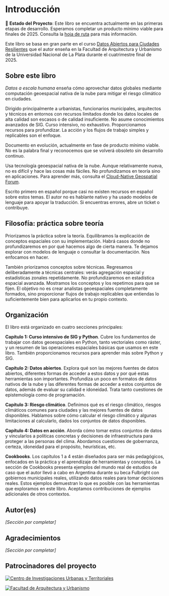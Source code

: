 # Introducción {.unnumbered}

🚧 **Estado del Proyecto**: Este libro se encuentra actualmente en las primeras etapas de desarrollo. Esperamos completar un producto mínimo viable para finales de 2025. Consulta la [hoja de ruta](/project/ROADMAP.md) para más información.

Este libro se basa en gran parte en el curso [Datos Abiertos para Ciudades Resilientes](https://www.fau.unlp.edu.ar/posgrado/curso-datos-abiertos-para-ciudades-resilientes/) que el autor enseña en la Facultad de Arquitectura y Urbanismo de la Universidad Nacional de La Plata durante el cuatrimestre final de 2025.

## Sobre este libro

_Datos a escala humana_ enseña cómo aprovechar datos globales mediante computación geoespacial nativa de la nube para mitigar el riesgo climático en ciudades.

Dirigido principalmente a urbanistas, funcionarios municipales, arquitectos y técnicos en entornos con recursos limitados donde los datos locales de alta calidad son escasos o de calidad insuficiente. No asume conocimientos avanzados de SIG. Curso intensivo, no exhaustivo. Proporcionamos recursos para profundizar. La acción y los flujos de trabajo simples y replicables son el enfoque.

Documento en evolución, actualmente en fase de producto mínimo viable. No es la palabra final y reconocemos que se volverá obsoleto sin desarrollo continuo.

Usa tecnología geoespacial nativa de la nube. Aunque relativamente nueva, no es difícil y hace las cosas más fáciles. No profundizamos en teoría sino en aplicaciones. Para aprender más, consulta el [Cloud-Native Geospatial Forum](https://cloudnativegeo.org/).

Escrito primero en español porque casi no existen recursos en español sobre estos temas. El autor no es hablante nativo y ha usado modelos de lenguaje para apoyar la traducción. Si encuentras errores, abre un ticket o contribuye.

## Filosofía: práctica sobre teoría

Priorizamos la práctica sobre la teoría. Equilibramos la explicación de conceptos espaciales con su implementación. Habrá casos donde no profundizaremos en por qué hacemos algo de cierta manera. Te dejamos explorar con modelos de lenguaje o consultar la documentación. Nos enfocamos en hacer.

También priorizamos conceptos sobre técnicas. Regresamos deliberadamente a técnicas centrales: verás agregación espacial y estadísticas zonales repetidamente. No profundizaremos en estadística espacial avanzada. Mostramos los conceptos y los repetimos para que se fijen. El objetivo no es crear analistas geoespaciales completamente formados, sino proporcionar flujos de trabajo replicables que entiendas lo suficientemente bien para aplicarlos en tu propio contexto.

## Organización

El libro está organizado en cuatro secciones principales:

**Capítulo 1: Curso intensivo de SIG y Python**. Cubre los fundamentos de trabajar con datos geoespaciales en Python, tanto vectoriales como ráster, y un resumen de las operaciones espaciales básicas que usamos en este libro. También proporcionamos recursos para aprender más sobre Python y SIG.

**Capítulo 2: Datos abiertos**. Explora qué son las mejores fuentes de datos abiertos, diferentes formas de acceder a estos datos y por qué estas herramientas son importantes. Profundiza un poco en formatos de datos nativos de la nube y las diferentes formas de acceder a estos conjuntos de datos, además de evaluar su calidad e idoneidad. Trata tanto cuestiones de epistemología como de programación.

**Capítulo 3: Riesgo climático**. Definimos qué es el riesgo climático, riesgos climáticos comunes para ciudades y las mejores fuentes de datos disponibles. Hablamos sobre cómo calcular el riesgo climático y algunas limitaciones al calcularlo, dados los conjuntos de datos disponibles.

**Capítulo 4: Datos en acción**. Aborda cómo tomar estos conjuntos de datos y vincularlos a políticas concretas y decisiones de infraestructura para proteger a las personas del clima. Abordamos cuestiones de gobernanza, certeza, idoneidad para el propósito, heurísticas, etc.

**Cookbooks**. Los capítulos 1 a 4 están diseñados para ser más pedagógicos, enfocados en la práctica y el aprendizaje de herramientas y conceptos. La sección de Cookbooks presenta ejemplos del mundo real de estudios de caso que el autor llevó a cabo en Argentina durante su beca Fulbright con gobiernos municipales reales, utilizando datos reales para tomar decisiones reales. Estos ejemplos demuestran lo que es posible con las herramientas que exploramos en este libro. Aceptamos contribuciones de ejemplos adicionales de otros contextos.


## Autor(es)

*[Sección por completar]*

## Agradecimientos

*[Sección por completar]*

## Patrocinadores del proyecto

[![Centro de Investigaciones Urbanas y Territoriales](../public/ciut-logo.png)](https://ciut.fau.unlp.edu.ar/)

[![Facultad de Arquitectura y Urbanismo](../public/fau-logo.png)](https://www.fau.unlp.edu.ar/)
